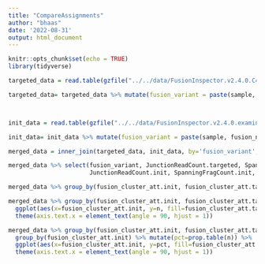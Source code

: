 ```yaml
---
title: "CompareAssignments"
author: "bhaas"
date: '2022-08-31'
output: html_document
---
```


```r
knitr::opts_chunk$set(echo = TRUE)
library(tidyverse)
```


```r

targeted_data = read.table(gzfile("../../data/FusionInspector.v2.4.0.C4_targeted_fusions.tsv.gz"), header=T, sep="\t", stringsAsFactors = F)

targeted_data= targeted_data %>% mutate(fusion_variant = paste(sample, fusion_name, LeftBreakpoint, RightBreakpoint))




```

```r

init_data = read.table(gzfile("../../data/FusionInspector.v2.4.0.examine_recurrents.tsv.gz"), header=T, sep="\t", stringsAsFactors = F)

init_data= init_data %>% mutate(fusion_variant = paste(sample, fusion_name, LeftBreakpoint, RightBreakpoint))


```

```r

merged_data = inner_join(targeted_data, init_data, by='fusion_variant', suffix=c('.targeted', '.init'))

```


```r

merged_data %>% select(fusion_variant, JunctionReadCount.targeted, SpanningFragCount.targeted, fusion_cluster_att.targeted,
                       JunctionReadCount.init, SpanningFragCount.init, fusion_cluster_att.init)

```

```r

merged_data %>% group_by(fusion_cluster_att.init, fusion_cluster_att.targeted) %>% tally() 

```

```r

merged_data %>% group_by(fusion_cluster_att.init, fusion_cluster_att.targeted) %>% tally() %>%
  ggplot(aes(x=fusion_cluster_att.init, y=n, fill=fusion_cluster_att.targeted)) + geom_col() +
  theme(axis.text.x = element_text(angle = 90, hjust = 1))


```

```r


merged_data %>% group_by(fusion_cluster_att.init, fusion_cluster_att.targeted) %>% tally() %>%
  group_by(fusion_cluster_att.init) %>% mutate(pct=prop.table(n)) %>%
  ggplot(aes(x=fusion_cluster_att.init, y=pct, fill=fusion_cluster_att.targeted)) + geom_col() +
  theme(axis.text.x = element_text(angle = 90, hjust = 1))



```






